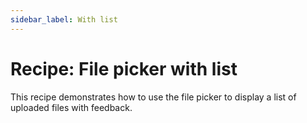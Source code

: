 ```yaml
---
sidebar_label: With list
---
```


# Recipe: File picker with list

This recipe demonstrates how to use the file picker to display a list of uploaded files with feedback.

<RecipeDemo initialpath="/recipes/file-picker/default-with-list.html" />

